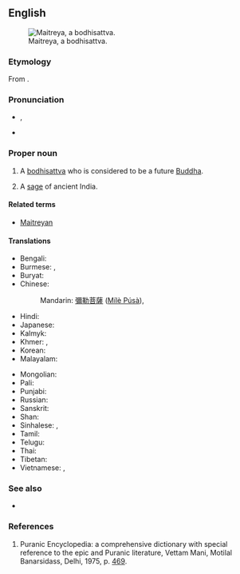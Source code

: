 ==English==
[[File:KushanMaitreya.JPG|thumb|Maitreya, a bodhisattva.]]

===Etymology===
From {{etyl|sa|en}} {{m|sa|मैत्रेय||friendly, benevolent}}.

===Pronunciation===
* {{enPR|mə-tɹī'ə}}, {{IPA|en|/məˈtɹaɪ.ə/}}
* {{rhymes|en|aɪə}}

===Proper noun===
{{en-proper noun}}

# {{lb|en|Buddhism}} A [[bodhisattva]] who is considered to be a future [[Buddha]].
# {{lb|en|Hinduism}} A [[sage]] of ancient India.

====Related terms====
* [[Maitreyan]]

====Translations====
{{trans-top|bodhisattva}}
* Bengali: {{t|bn|মৈত্রেয় বুদ্ধ}}
* Burmese: {{t|my|မေတ္တေယျဘုရား}}, {{t|my|မေတ္တေယျ}}
* Buryat: {{t|bua|Майдари}}
* Chinese:
*: Mandarin: [[彌勒菩薩]] ([[Mílè Púsà]]), {{t+|cmn|彌勒佛|tr=Mílè Fó}}
* Hindi: {{t|hi|मैत्रेय बुद्ध}}
* Japanese: {{t|ja|弥勒菩薩}}
* Kalmyk: {{t|xal|Мәәдр}}
* Khmer: {{t|km|សិអារ្យមេត្រី}}, {{t|km|អរិយមេត្តយ្យ}}
* Korean: {{t+|ko|미륵보살}}
* Malayalam: {{t+|ml|മൈത്രേയൻ}}
{{trans-mid}}
* Mongolian: {{t|mn|Майдар|sc=Cyrl}}
* Pali: {{t|pi|Metteyya}}
* Punjabi: {{t|pa|ਮੈਤਰਿਆ}}
* Russian: {{t|ru|Майтре́я|m}}
* Sanskrit: {{t+|sa|मैत्रेय|m}}
* Shan: {{t|shn|ဢရီႉမိတ်ႈတေႇယႃႉ}}
* Sinhalese: {{t|si|මෛත්‍රී බුදුරජාණන් වහන්සේ}}, {{t|si|මෛත්‍රී බුදුන්}}
* Tamil: {{t|ta|மைத்திரேயர்}}
* Telugu: {{t|te|మైత్రేయుడు}}
* Thai: {{t|th|พระศรีอริยเมตไตรย}}
* Tibetan: {{t|bo|རྒྱལ་བ་བྱམས་པ}}
* Vietnamese: {{t|vi|Di-lặc}}, {{t|vi|Di Lặc Bồ Tát}}
{{trans-bottom}}

===See also===
* {{pedialite}}

===References===
# Puranic Encyclopedia: a comprehensive dictionary with special reference to the epic and Puranic literature, Vettam Mani, Motilal Banarsidass, Delhi, 1975, p. [https://archive.org/stream/puranicencyclopa00maniuoft#page/469/mode/2up 469].

{{cat|en|Bodhisattvas|Buddhas}}